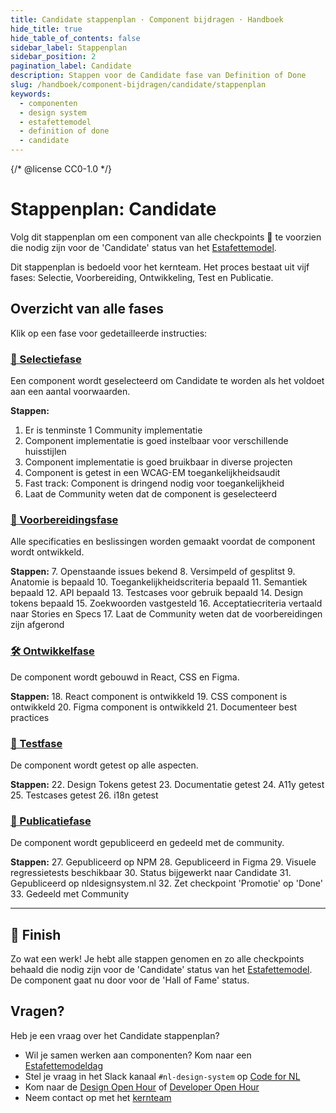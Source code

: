 ```yaml
---
title: Candidate stappenplan · Component bijdragen · Handboek
hide_title: true
hide_table_of_contents: false
sidebar_label: Stappenplan
sidebar_position: 2
pagination_label: Candidate
description: Stappen voor de Candidate fase van Definition of Done
slug: /handboek/component-bijdragen/candidate/stappenplan
keywords:
  - componenten
  - design system
  - estafettemodel
  - definition of done
  - candidate
---
```


{/* @license CC0-1.0 */}

# Stappenplan: Candidate

Volg dit stappenplan om een component van alle checkpoints 🚩 te voorzien die nodig zijn voor de 'Candidate' status van het [Estafettemodel](https://www.nldesignsystem.nl/componenten/definition-of-done).

Dit stappenplan is bedoeld voor het kernteam. Het proces bestaat uit vijf fases: Selectie, Voorbereiding, Ontwikkeling, Test en Publicatie.

## Overzicht van alle fases

Klik op een fase voor gedetailleerde instructies:

### [🎉 Selectiefase](/handboek/component-bijdragen/candidate/selectiefase)

Een component wordt geselecteerd om Candidate te worden als het voldoet aan een aantal voorwaarden.

**Stappen:**

1. Er is tenminste 1 Community implementatie
2. Component implementatie is goed instelbaar voor verschillende huisstijlen
3. Component implementatie is goed bruikbaar in diverse projecten
4. Component is getest in een WCAG-EM toegankelijkheidsaudit
5. Fast track: Component is dringend nodig voor toegankelijkheid
6. Laat de Community weten dat de component is geselecteerd

### [📝 Voorbereidingsfase](/handboek/component-bijdragen/candidate/voorbereidingsfase)

Alle specificaties en beslissingen worden gemaakt voordat de component wordt ontwikkeld.

**Stappen:** 7. Openstaande issues bekend 8. Versimpeld of gesplitst 9. Anatomie is bepaald 10. Toegankelijkheidscriteria bepaald 11. Semantiek bepaald 12. API bepaald 13. Testcases voor gebruik bepaald 14. Design tokens bepaald 15. Zoekwoorden vastgesteld 16. Acceptatiecriteria vertaald naar Stories en Specs 17. Laat de Community weten dat de voorbereidingen zijn afgerond

### [🛠️ Ontwikkelfase](/handboek/component-bijdragen/candidate/ontwikkelfase)

De component wordt gebouwd in React, CSS en Figma.

**Stappen:** 18. React component is ontwikkeld 19. CSS component is ontwikkeld 20. Figma component is ontwikkeld 21. Documenteer best practices

### [🧪 Testfase](/handboek/component-bijdragen/candidate/testfase)

De component wordt getest op alle aspecten.

**Stappen:** 22. Design Tokens getest 23. Documentatie getest 24. A11y getest 25. Testcases getest 26. i18n getest

### [🚀 Publicatiefase](/handboek/component-bijdragen/candidate/publicatiefase)

De component wordt gepubliceerd en gedeeld met de community.

**Stappen:** 27. Gepubliceerd op NPM 28. Gepubliceerd in Figma 29. Visuele regressietests beschikbaar 30. Status bijgewerkt naar Candidate 31. Gepubliceerd op nldesignsystem.nl 32. Zet checkpoint 'Promotie' op 'Done' 33. Gedeeld met Community

---

## 🏁 Finish

Zo wat een werk! Je hebt alle stappen genomen en zo alle checkpoints behaald die nodig zijn voor de 'Candidate' status van het [Estafettemodel](https://www.nldesignsystem.nl/componenten/definition-of-done). De component gaat nu door voor de 'Hall of Fame' status.

## Vragen?

Heb je een vraag over het Candidate stappenplan?

- Wil je samen werken aan componenten? Kom naar een [Estafettemodeldag](/community/events/estafettemodeldag)
- Stel je vraag in het Slack kanaal `#nl-design-system` op [Code for NL](https://praatmee.codefor.nl/)
- Kom naar de [Design Open Hour](/events/design-open-hour) of [Developer Open Hour](/events/developer-open-hour)
- Neem contact op met het [kernteam](/project/kernteam)
